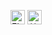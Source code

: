 <noinclude>[[File:FIAV {{{1}}}.svg|23px]]
</noinclude><includeonly>[[File:FIAV {{{1}}}.svg|23px|{{#switch:{{{1|}}}
|100000=Civil flag
|111000=National flag
|010000=State flag
|000111=National ensign
|001000=War flag
|011001=State flag, war flag and naval ensign
|000100=Civil ensign
|010101=State flag, civil and naval ensign
|000010=State ensign
|110110=Civil and state flag, civil and state ensign
|000001=Naval ensign
|011011=State and war flag, state and naval ensign
|110000=Civil and state flag
|111100=National flag and civil ensign
|011000=State and war flag
|111010=National flag and state ensign
|000110=Civil and state ensign
|111110=National flag, civil and state ensign
|100100=Civil flag and ensign
|011111=State and war flag, national ensign
|010010=State flag and ensign
|110111=Civil and state flag, national ensign
|001001=War flag and ensign
|111111=National flag and ensign
|normal |Normal =標準、目前使用的旗
|proposal |Proposal =未被正式採用的旗幟提案
|reconstructed |Reconstructed =以過去的史料重建的旗幟
|reverse |Reverse =國旗的反面
|variant |Variant =可通用的變體旗
|alternate |Alternate =和標準旗交替使用的旗
|defacto |Defacto =未經法規訂定，實際上使用的旗
|twosided |Twosided =正面和反面設計不同的旗（雙面旗）
|sinister |Sinister =旗桿在右側的旗幟
|historical |Historical =被取代的舊旗幟；歷史旗幟
|#default=Vexillological symbol
}}]]<!-- {{#if:{{{2|}}}||<sup>[[Flag terminology|?]]</sup>}} --></includeonly><noinclude>
<noinclude>
{{Documentation}}
</noinclude>